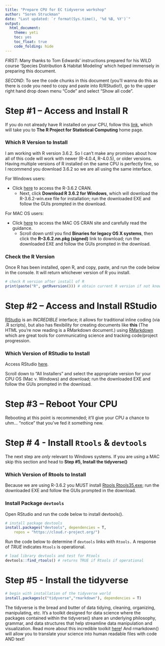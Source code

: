 ---
title: "Prepare CPU for EC tidyverse workshop"
author: "Soren Struckman"
date: "Last updated: `r format(Sys.time(), '%d %B, %Y')`"
output: 
  html_document:
    theme: yeti
    toc: yes
    toc_float: true
    code_folding: hide
---

*FIRST*: Many thanks to Tom Edwards' instructions prepared for his WILD course 'Species Distribution & Habitat Modeling' which helped immensely in preparing this document.

*SECOND*: To see the code chunks in this document (you'll wanna do this as there is code you need to copy and paste into R/RStudio!), go to the upper right hand drop down menu "Code" and select "Show all code".

# Step #1 – Access and Install R

If you do not already have R installed on your CPU, follow this [link](https://www.r-project.org/), which will take you to **The R Project for Statistical Computing** home page.


### Which R Version to Install
I am working with R version 3.6.2. So I can't make any promises about how all of this code will work with newer (R-4.0.4, R-4.0.5), or older versions. Having multiple versions of R installed on the same CPU is perfectly fine, so I recommend you download 3.6.2 so we are all using the same interface.

For Windows users:

* Click [here](https://cran.r-project.org/bin/windows/base/old/3.6.2/) to access the R-3.6.2 CRAN.
    + Next, click **Download R 3.6.2 for Windows**, which will download the R-3.6.2-win.exe file for installation; run the downloaded EXE and follow the GUIs prompted in the download.

For MAC OS users:

* Click [here](https://cloud.r-project.org/bin/macosx/) to access the MAC OS CRAN site and carefully read the guidance.
    + Scroll down until you find **Binaries for legacy OS X systems**, then click the **R–3.6.2.nn.pkg (signed)** link to download; run the downloaded EXE and follow the GUIs prompted in the download.

### Check the R Version
Once R has been installed, open R, and copy, paste, and run the code below in the console. It will return whichever version of R you install. 

```{r}
# check R version after install of R
print(paste("R", getRversion())) # obtain current R version if not known
```


# Step #2 – Access and Install RStudio
[RStudio](https://rstudio.com/) is an *INCREDIBLE* interface; it allows for traditional inline coding (via .R scripts), but also has flexibility for creating documents like **this** (The HTML you’re now reading is a RMarkdown document.) using [RMarkdown](https://rmarkdown.rstudio.com/lesson-1.html) which are great tools for communicating science and tracking code/project progression.

### Which Version of RStudio to Install
Access RStudio [here](https://rstudio.com/products/rstudio/download/#download).

Scroll down to "All Installers" and select the appropriate version for your CPU OS (Mac v. Windows) and download; run the downloaded EXE and follow the GUIs prompted in the download.

# Step #3 – Reboot Your CPU
Rebooting at this point is recommended; it'll give your CPU a chance to uhm... "notice" that you've fed it something new.

# Step # 4 - Install `Rtools` & `devtools`
The next step are *only* relevant to Windows systems. If you are using a MAC skip this section and head to **Step #5, Install the tidyverse()**

### Which Version of Rtools to Install
Because we are using R-3.6.2 you MUST install [Rtools Rtools35.exe](https://cran.r-project.org/bin/windows/Rtools/history.html); run the downloaded EXE and follow the GUIs prompted in the download.

### Install Package `devtools`
Open RStudio and run the code below to install devtools().
```{r eval= FALSE}
# install package devtools
install.packages("devtools", dependencies = T, 
    repos = "https://cloud.r-project.org/")
```

Run the code below to determine if `devtools` links with `Rtools.` A response of *TRUE* indicates `Rtools` is operational.
```{r message = FALSE, warning = FALSE}
# load library devtools and test for Rtools
devtools::find_rtools() # returns TRUE if Rtools if operational
```

# Step #5 - Install the tidyverse
```{r eval = FALSE}
# begin with installation of the tidyverse world
install.packages(c("tidyverse","rmarkdown"), dependencies = T)
```

The tidyverse is the bread and butter of data tidying, cleaning, organizing, manipulating, etc. It's a toolkit designed for data science where the packages contained within the tidyverse() share an underlying philosophy, grammar, and data structures that help streamline data manipulation and visualization. Read more about this incredible toolkit [here](https://www.tidyverse.org/)! And rmarkdown() will allow you to translate your science into human readable files with code AND text!
